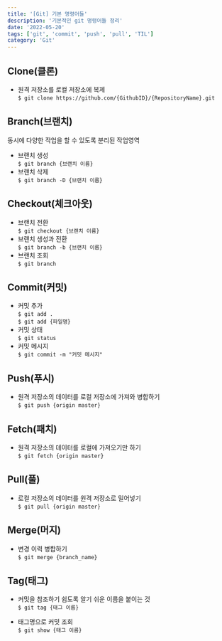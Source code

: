 ```yaml
---
title: '[Git] 기본 명령어들'
description: '기본적인 git 명령어들 정리'
date: '2022-05-20'
tags: ['git', 'commit', 'push', 'pull', 'TIL']
category: 'Git'
---
```


## Clone(클론)

- 원격 저장소를 로컬 저장소에 복제<br/>
  `$ git clone https://github.com/{GithubID}/{RepositoryName}.git`

## Branch(브랜치)

동시에 다양한 작업을 할 수 있도록 분리된 작업영역

- 브랜치 생성<br/>
  `$ git branch {브랜치 이름}`
- 브랜치 삭제<br/>
  `$ git branch -D {브랜치 이름}`

## Checkout(체크아웃)

- 브랜치 전환<br/>
  `$ git checkout {브랜치 이름}`
- 브랜치 생성과 전환<br/>
  `$ git branch -b {브랜치 이름}`
- 브랜치 조회<br/>
  `$ git branch`

## Commit(커밋)

- 커밋 추가<br/>
  `$ git add .`<br/>
  `$ git add {파일명}`
- 커밋 상태<br/>
  `$ git status`
- 커밋 메시지<br/>
  `$ git commit -m "커밋 메시지"`

## Push(푸시)

- 원격 저장소의 데이터를 로컬 저장소에 가져와 병합하기<br/>
  `$ git push {origin master}`

## Fetch(패치)

- 원격 저장소의 데이터를 로컬에 가져오기만 하기<br/>
  `$ git fetch {origin master}`

## Pull(풀)

- 로컬 저장소의 데이터를 원격 저장소로 밀어넣기<br/>
  `$ git pull {origin master}`

## Merge(머지)

- 변경 이력 병합하기<br/>
  `$ git merge {branch_name}`

## Tag(태그)

- 커밋을 참조하기 쉽도록 알기 쉬운 이름을 붙이는 것<br/>
  `$ git tag {태그 이름}`

- 태그명으로 커밋 조회<br/>
  `$ git show {태그 이름}`
